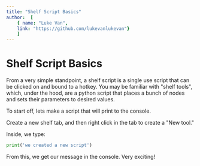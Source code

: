 ```yaml
---
title: "Shelf Script Basics"
author:  [
	{ name: "Luke Van",
	link: "https://github.com/lukevanlukevan"}
	]
---
```


# Shelf Script Basics

From a very simple standpoint, a shelf script is a single use script that can be clicked on and bound to a hotkey.
You may be familiar with "shelf tools", which, under the hood, are a python script that places a bunch of nodes and sets their parameters to desired values.

To start off, lets make a script that will print to the console.

Create a new shelf tab, and then right click in the tab to create a "New tool."

Inside, we type:

```python
print('we created a new script')
```

From this, we get our message in the console. Very exciting!

